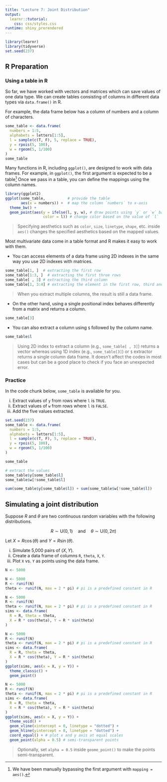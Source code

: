 ```yaml
---
title: "Lecture 7: Joint Distribution"
output: 
  learnr::tutorial:
    css: css/styles.css
runtime: shiny_prerendered
---
```



```r
library(learnr)
library(tidyverse)
set.seed(237)
```

## R Preparation

### Using a table in R

So far, we have worked with vectors and matrices which can save values of one data type. 
We can create tables consisting of columns in different data types via `data.frame()` in R.

For example, the data frame below has a column of numbers and a column of characters.

```r
some_table <- data.frame(
  numbers = 1:5,
  alphabets = letters[1:5],
  l = sample(c(T, F), 5, replace = TRUE),
  y = rpois(5, 100),
  w = rgeom(5, 1/100)
)
some_table
```

Many functions in R, including `ggplot()`, are designed to work with data frames. For example, in `ggplot()`,
the first argument is expected to be a table^[We have been manually bypassing the first argument with `mapping = aes()`.]
Once we pass in a table, you can define the mappings using the column names. 

```r
library(ggplot2)
ggplot(some_table,          # provide the table
       aes(x = numbers)) +  # map the column `numbers` to x-axis
  theme_bw() +
  geom_point(aes(y = ifelse(l, y, w), # draw points using `y` or `w` based on the value of `l`
                 color = l)) # change color based on the value of `l`
```

> Specifying aesthetics such as `color`, `size`, `linetype`, `shape`, etc. inside `aes()` changes the specified aesthetics based on the mapped values.

Most multivariate data come in a table format and R makes it easy to work with them.

+  You can access elements of a data frame using 2D indexes in the same way you use 2D indexes with matrices.

```r
some_table[1, ]  # extracting the first row
some_table[1:3, ]  # extracting the first three rows
some_table[ , 3] # extracting the third column
some_table[1, 3:4] # extracting the element in the first row, third and fourth columns
```

> When you extract multiple columns, the result is still a data frame. 

+  On the other hand, using a single positional index behaves differently from a matrix and returns a column.

```r
some_table[3]   
```

+  You can also extract a column using `$` followed by the column name.

```r
some_table$l
```


> Using 2D index to extract a column (e.g., `some_table[ , 3]`) returns a vector whereas using 1D index (e.g., `some_table[3]`) or `$` extractor returns a single column data frame. It doesn't affect the codes in most cases but can be a good place to check if you face an unexpected error.


### Practice

In the code chunk below, `some_table` is available for you. 

i. Extract values of `y` from rows where `l` is `TRUE`.
ii. Extract values of `w` from rows where `l` is `FALSE`.
iii. Add the five values extracted.

```r
set.seed(237)
some_table <- data.frame(
  numbers = 1:5,
  alphabets = letters[1:5],
  l = sample(c(T, F), 5, replace = TRUE),
  y = rpois(5, 100),
  w = rgeom(5, 1/100)
)
```

```r
some_table
```

```r
# extract the values
some_table$y[some_table$l]
some_table$w[!some_table$l]
```

```r
sum(some_table$y[some_table$l]) + sum(some_table$w[!some_table$l])
```

## Simulating a joint distribution

Suppose $R$ and $\theta$ are two continuous random variables with the following distributions.

$$R\sim\text{U}(0, 1)\quad\text{and}\quad\theta\sim\text{U}(0, 2\pi)$$

Let $X=R\cos(\theta)$ and $Y=R\sin(\theta)$. 

i. Simulate 5,000 pairs of $(X,Y)$.
ii. Create a data frame of columns `R`, `theta`, `X`, `Y`.
iii. Plot `X` vs. `Y` as points using the data frame.


```r
N <- 5000
```

```r
N <- 5000
R <- runif(N)
theta <- runif(N, max = 2 * pi) # pi is a predefined constant in R
```

```r
N <- 5000
R <- runif(N)
theta <- runif(N, max = 2 * pi) # pi is a predefined constant in R
sims <- data.frame(
  R = R, theta = theta,
  X = R * cos(theta), Y = R * sin(theta)
)
```


```r
N <- 5000
R <- runif(N)
theta <- runif(N, max = 2 * pi) # pi is a predefined constant in R
sims <- data.frame(
  R = R, theta = theta,
  X = R * cos(theta), Y = R * sin(theta)
)
ggplot(sims, aes(x = X, y = Y)) +
  theme_classic() +
  geom_point()
```

```r
N <- 5000
R <- runif(N)
theta <- runif(N, max = 2 * pi) # pi is a predefined constant in R
sims <- data.frame(
  R = R, theta = theta,
  X = R * cos(theta), Y = R * sin(theta)
)
ggplot(sims, aes(x = X, y = Y)) +
  theme_void() +
  geom_vline(xintercept = 0, linetype = "dotted") +
  geom_hline(yintercept = 0, linetype = "dotted") +
  coord_equal() + # plot x and y axis at equal scales
  geom_point(alpha = 0.5) # semi-transparent points
```

> Optionally, set `alpha = 0.5` inside `geome_point()` to make the points semi-transparent.
